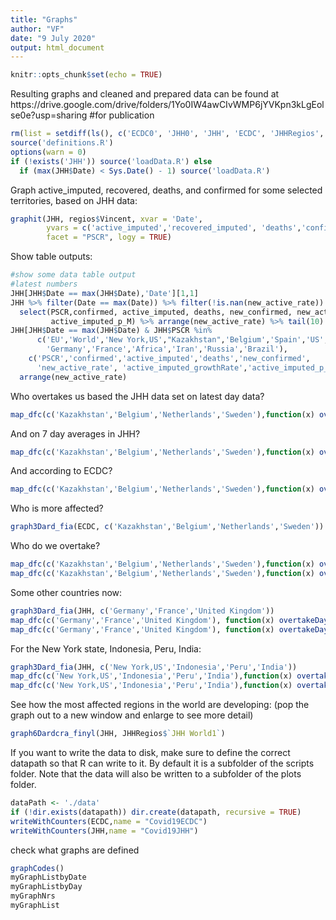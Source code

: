 ```yaml
---
title: "Graphs"
author: "VF"
date: "9 July 2020"
output: html_document
---
```


```r
knitr::opts_chunk$set(echo = TRUE)
```

Resulting graphs and cleaned and prepared data can be found at 
https://drive.google.com/drive/folders/1Yo0IW4awCIvWMP6jYVKpn3kLgEolse0e?usp=sharing
#for publication 
```r
rm(list = setdiff(ls(), c('ECDC0', 'JHH0', 'JHH', 'ECDC', 'JHHRegios', 'ECDCRegios','testing')))
source('definitions.R')
options(warn = 0)
if (!exists('JHH')) source('loadData.R') else 
  if (max(JHH$Date) < Sys.Date() - 1) source('loadData.R')  
```
Graph active_imputed, recovered, deaths, and confirmed for some selected territories, 
based on JHH data:
```r
graphit(JHH, regios$Vincent, xvar = 'Date', 
        yvars = c('active_imputed','recovered_imputed', 'deaths','confirmed'),
        facet = "PSCR", logy = TRUE)
```
Show table outputs: 
```r
#show some data table output
#latest numbers
JHH[JHH$Date == max(JHH$Date),'Date'][1,1]
JHH %>% filter(Date == max(Date)) %>% filter(!is.nan(new_active_rate)) %>%
  select(PSCR,confirmed, active_imputed, deaths, new_confirmed, new_active_rate, active_imputed_growthRate, 
         active_imputed_p_M) %>% arrange(new_active_rate) %>% tail(10)
JHH[JHH$Date == max(JHH$Date) & JHH$PSCR %in% 
      c('EU','World','New York,US',"Kazakhstan",'Belgium','Spain','US','Netherlands','Europe',
        'Germany','France','Africa','Iran','Russia','Brazil'),
    c('PSCR','confirmed','active_imputed','deaths','new_confirmed',
      'new_active_rate', 'active_imputed_growthRate','active_imputed_p_M') ]  %>%
  arrange(new_active_rate)

```
Who overtakes us based the JHH data set on latest day data? 
```r
map_dfc(c('Kazakhstan','Belgium','Netherlands','Sweden'),function(x) overtakeDays_df(JHH,x,who = 'theyme',lastDays = 1))
```
And on 7 day averages in JHH? 
```r
map_dfc(c('Kazakhstan','Belgium','Netherlands','Sweden'),function(x) overtakeDays_df(JHH,x,who = 'theyme',lastDays = 7))
```

And according to ECDC? 
```r
map_dfc(c('Kazakhstan','Belgium','Netherlands','Sweden'),function(x) overtakeDays_df(ECDC,x,who = 'theyme',lastDays = 7))
```
Who is more affected? 
```r
graph3Dard_fia(ECDC, c('Kazakhstan','Belgium','Netherlands','Sweden'))
```
Who do we overtake?
```r
map_dfc(c('Kazakhstan','Belgium','Netherlands','Sweden'),function(x) overtakeDays_df(JHH,x,who = 'Ithem',lastDays = 7))
map_dfc(c('Kazakhstan','Belgium','Netherlands','Sweden'),function(x) overtakeDays_df(ECDC,x,who = 'Ithem',lastDays = 7))
```
Some other countries now: 
```r
graph3Dard_fia(JHH, c('Germany','France','United Kingdom'))
map_dfc(c('Germany','France','United Kingdom'), function(x) overtakeDays_df(JHH,x,who = "theyme", lastDays = 7))
map_dfc(c('Germany','France','United Kingdom'), function(x) overtakeDays_df(JHH,x,who = "Ithem", lastDays = 7))

```
For the New York state, Indonesia, Peru, India: 
```r
graph3Dard_fia(JHH, c('New York,US','Indonesia','Peru','India'))
map_dfc(c('New York,US','Indonesia','Peru','India'),function(x) overtakeDays_df(JHH,x,who = 'Ithem'))
map_dfc(c('New York,US','Indonesia','Peru','India'),function(x) overtakeDays_df(JHH,x,who = 'theyme'))
```
See how the most affected regions in the world are developing: (pop the graph out to a new window and enlarge to see more detail)
```r
graph6Dardcra_finyl(JHH, JHHRegios$`JHH World1`)
```
If you want to write the data to disk, make sure to define the correct datapath so that R can write to it. By default it is a subfolder of the scripts folder. Note that the data will also be written to a subfolder of the plots folder. 
``` r
dataPath <- './data'
if (!dir.exists(datapath)) dir.create(datapath, recursive = TRUE)
writeWithCounters(ECDC,name = "Covid19ECDC")
writeWithCounters(JHH,name = "Covid19JHH") 
```
check what graphs are defined 
```r
graphCodes()
myGraphListbyDate
myGraphListbyDay
myGraphNrs
myGraphList
```

